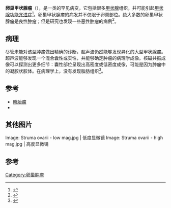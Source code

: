{{Medical}}
{{Infobox disease
 | Name           = 卵巢甲状腺瘤
 | Image          = Struma ovarii - intermed mag.jpg
 | Caption        = [[显微镜|显微镜]]下的卵巢甲状腺瘤，右侧可见清晰的[[甲状腺滤泡|甲状腺滤泡]]，左侧为{{link-en|卵巢基质|stroma of ovary}}
 | DiseasesDB     = 33030
 | ICD10          = 
 | ICD9           = 
 | ICDO           = 
 | OMIM           = 
 | MedlinePlus    = 
 | eMedicineSubj  = article
 | eMedicineTopic = 256937
 | MeshID         = D013330
}}
'''卵巢甲状腺瘤'''（{{lang-en|struma ovarii}}），是一类{{link-en|中胚层畸胎瘤|monodermal teratoma}}的罕见病变，它包括很多[[甲状腺|甲状腺]]组织，并可能引起[[甲状腺功能亢进症|甲状腺功能亢进症]]<ref name="pmid19265502">{{cite journal |author=Kim D, Cho HC, Park JW, ''et al'' |title=Struma ovarii and peritoneal strumosis with thyrotoxicosis |journal=Thyroid |volume=19 |issue=3 |pages=305–8 |pmid=19265502 |doi=10.1089/thy.2008.0307|date=March 2009}}</ref>。卵巢甲状腺瘤的病发并不仅限于卵巢部位。绝大多数的卵巢甲状腺瘤是[[良性肿瘤|良性肿瘤]]；但是研究也发现一些[[恶性肿瘤|恶性肿瘤]]的病例<ref>{{EMedicine|article|256937|Struma Ovarii}}</ref>。

==病理==
尽管未能对该型肿瘤做出精确的诊断，超声波仍然能够发现异化的大型甲状腺瘤。超声波能够发现一个混合囊性或实性，并能够确定肿瘤的病理学成像。核磁共振成像可以探测出更多细节：囊性部位呈现出高密度或低密度成像，可能是因为肿瘤中的凝胶状胶体。在病理学上，没有发现脂肪组织<ref name="pmid11259710">{{cite journal |author= Outwater EK, Siegelman ES, Hunt JL, ''et al'' |title=Ovarian teratomas: tumor types and imaging characteristics.
 |journal=Radiographics |volume=21 |issue=2 |pages=475–90 |pmid=11259710|date=Mar–Apr 2001}}</ref>。

==参考==
*[[畸胎瘤|畸胎瘤]]
*{{link-en|甲状腺肿类癌|Strumal carcinoid}}

==其他图片==
<gallery>
Image: Struma ovarii - low mag.jpg | 低度显微镜
Image: Struma ovarii - high mag.jpg | 高度显微镜
</gallery>

==参考==
{{reflist}}

{{Germ cell tumors}}
{{女性生殖道肿瘤}}
{{Endocrine gland neoplasia}}

[[Category:卵巢肿瘤|Category:卵巢肿瘤]]